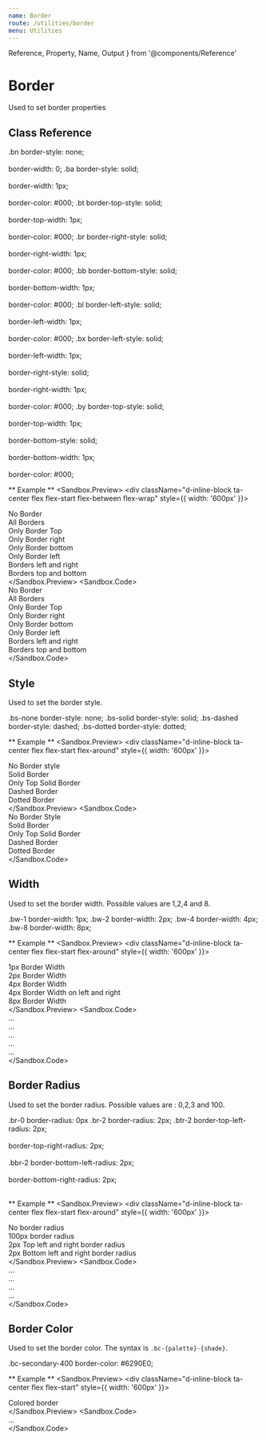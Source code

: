 ```yaml
---
name: Border
route: /utilities/border
menu: Utilities
---
```


  Reference,
  Property,
  Name,
  Output
} from '@components/Reference'


# Border

Used to set border properties

## Class Reference

<Reference>
    <Property>
        <Name>.bn</Name>
        <Output>border-style: none; <br /><br />
                border-width: 0; 
        </Output>
    </Property>
    <Property>
        <Name>.ba</Name>
        <Output>border-style: solid; <br /><br />
                border-width: 1px; <br /> <br />
                border-color: #000; 
        </Output>
    </Property>
    <Property>
        <Name>.bt</Name>
        <Output>border-top-style: solid; <br /><br />
                border-top-width: 1px; <br /> <br />
                border-color: #000; 
        </Output>
    </Property>
    <Property>
        <Name>.br</Name>
        <Output>border-right-style: solid; <br /><br />
                border-right-width: 1px; <br /> <br />
                border-color: #000; 
        </Output>
    </Property>
    <Property>
        <Name>.bb</Name>
        <Output>border-bottom-style: solid; <br /><br />
                border-bottom-width: 1px; <br /> <br />
                border-color: #000; 
        </Output>
    </Property>
    <Property>
        <Name>.bl</Name>
        <Output>border-left-style: solid; <br /><br />
                border-left-width: 1px; <br /> <br />
                border-color: #000; 
        </Output>
    </Property>
    <Property>
        <Name>.bx</Name>
        <Output>border-left-style: solid; <br /><br />
                border-left-width: 1px; <br /> <br />
                border-right-style: solid; <br /><br />
                border-right-width: 1px; <br /> <br />
                border-color: #000; 
        </Output>
    </Property>
    <Property>
        <Name>.by</Name>
        <Output>border-top-style: solid; <br /><br />
                border-top-width: 1px; <br /> <br />
                border-bottom-style: solid; <br /><br />
                border-bottom-width: 1px; <br /> <br />
                border-color: #000; 
        </Output>
    </Property>
</Reference>

** Example **
<Sandbox>
  <Sandbox.Preview>
    <div className="d-inline-block ta-center flex flex-start flex-between flex-wrap" style={{
        width: '600px'
    }}>
      <div className="bn bg-primary-400 h-50 flex flex-middle p-4 mx-4 my-4">No Border</div>
      <div className="ba bg-primary-400 h-40 flex flex-middle p-4 mx-4 my-4">All Borders</div>
      <div className="bt bg-primary-400 h-40 flex flex-middle p-4 mx-4 my-4">Only Border Top</div>
      <div className="br bg-primary-400 h-40 flex flex-middle p-4 mx-4 my-4">Only Border right</div>
      <div className="bb bg-primary-400 h-40 flex flex-middle p-4 mx-4 my-4">Only Border bottom</div>
      <div className="bl bg-primary-400 h-40 flex flex-middle p-4 mx-4 my-4">Only Border left</div>
      <div className="bx bg-primary-400 h-40 flex flex-middle p-4 mx-4 my-4">Borders left and right</div>
      <div className="by bg-primary-400 h-40 flex flex-middle p-4 mx-4 my-4">Borders top and bottom</div>
    </div>
  </Sandbox.Preview>
  <Sandbox.Code>
    <div className="bn">No Border</div>
      <div className="ba">All Borders</div>
      <div className="bt">Only Border Top</div>
      <div className="br">Only Border right</div>
      <div className="bb">Only Border bottom</div>
      <div className="bl">Only Border left</div>
      <div className="bx">Borders left and right</div>
      <div className="by">Borders top and bottom</div>
  </Sandbox.Code>
</Sandbox>

## Style
Used to set the border style.

<Reference>
    <Property>
        <Name>.bs-none</Name>
        <Output>border-style: none;
        </Output>
    </Property>
    <Property>
        <Name>.bs-solid</Name>
        <Output>border-style: solid;
        </Output>
    </Property>
    <Property>
        <Name>.bs-dashed</Name>
        <Output>border-style: dashed;
        </Output>
    </Property>
    <Property>
        <Name>.bs-dotted</Name>
        <Output>border-style: dotted;
        </Output>
    </Property>
</Reference>

** Example **
<Sandbox>
  <Sandbox.Preview>
    <div className="d-inline-block ta-center flex flex-start flex-around" style={{
        width: '600px'
    }}>
      <div className="ba bs-none bg-primary-400 h-40 flex flex-middle p-4 mx-4">No Border style</div>
      <div className="ba bs-solid bg-primary-400 h-40 flex flex-middle p-4 mx-4">Solid Border</div>
      <div className="bt bs-solid bg-primary-400 h-40 flex flex-middle p-4 mx-4">Only Top Solid Border</div>
      <div className="ba bs-dashed bg-primary-400 h-40 flex flex-middle p-4 mx-4">Dashed Border</div>
      <div className="ba bs-dotted bg-primary-400 h-40 flex flex-middle p-4 mx-4">Dotted Border</div>
    </div>
  </Sandbox.Preview>
  <Sandbox.Code>
    <div className="bs-none">No Border Style</div>
      <div className="ba bs-solid">Solid Border</div>
      <div className="bt bs-solid">Only Top Solid Border</div>
      <div className="ba bs-dashed">Dashed Border</div>
      <div className="ba bs-dotted">Dotted Border</div>
  </Sandbox.Code>
</Sandbox>


## Width
Used to set the border width. Possible values are 1,2,4 and 8.

<Reference>
    <Property>
        <Name>.bw-1</Name>
        <Output>border-width: 1px;
        </Output>
    </Property>
    <Property>
        <Name>.bw-2</Name>
        <Output>border-width: 2px;
        </Output>
    </Property>
    <Property>
        <Name>.bw-4</Name>
        <Output>border-width: 4px;
        </Output>
    </Property>
    <Property>
        <Name>.bw-8</Name>
        <Output>border-width: 8px; 
        </Output>
    </Property>
</Reference>

** Example **
<Sandbox>
  <Sandbox.Preview>
    <div className="d-inline-block ta-center flex flex-start flex-around" style={{
        width: '600px'
    }}>
      <div className="ba bw-1 bg-primary-400 h-50 flex flex-middle p-4 mx-4">1px Border Width</div>
      <div className="ba bw-2 bg-primary-400 h-50 flex flex-middle p-4 mx-4">2px Border Width</div>
      <div className="ba bw-4 bg-primary-400 h-50 flex flex-middle p-4 mx-4">4px Border Width</div>
      <div className="bx bw-4 bg-primary-400 h-50 flex flex-middle p-4 mx-4">4px Border Width on left and right</div>
      <div className="ba bw-8 bg-primary-400 h-50 flex flex-middle p-4 mx-4">8px Border Width</div>
    </div>
  </Sandbox.Preview>
  <Sandbox.Code>
    <div className="ba bw-1">...</div>
      <div className="ba bw-2">...</div>
      <div className="ba bw-4">...</div>
      <div className="bx bw-4">...</div>
      <div className="ba bw-8">...</div>
  </Sandbox.Code>
</Sandbox>

## Border Radius
Used to set the border radius. Possible values are : 0,2,3 and 100.

<Reference>
    <Property>
        <Name>.br-0</Name>
        <Output>border-radius: 0px
        </Output>
    </Property>
    <Property>
        <Name>.br-2</Name>
        <Output>border-radius: 2px;
        </Output>
    </Property>
    <Property>
        <Name>.btr-2</Name>
        <Output>border-top-left-radius: 2px;<br /> <br />
                border-top-right-radius: 2px;<br /> <br />
        </Output>
    </Property>
    <Property>
        <Name>.bbr-2</Name>
        <Output>border-bottom-left-radius: 2px;<br /> <br />
                border-bottom-right-radius: 2px;<br /> <br />
        </Output>
    </Property>
</Reference>

** Example **
<Sandbox>
  <Sandbox.Preview>
    <div className="d-inline-block ta-center flex flex-start flex-around" style={{
        width: '600px'
    }}>
      <div className="ba br-0 bg-primary-400 h-40 flex flex-middle p-4 mx-4">No border radius</div>
      <div className="ba br-100 bg-primary-400 h-40 flex flex-middle p-4 mx-4">100px border radius</div>
      <div className="ba btr-2 bg-primary-400 h-40 flex flex-middle p-4 mx-4">2px Top left and right border radius</div>
      <div className="ba bbr-2 bg-primary-400 h-40 flex flex-middle p-4 mx-4">2px Bottom left and right border radius</div>
    </div>
  </Sandbox.Preview>
  <Sandbox.Code>
    <div className="ba br-0">...</div>
      <div className="ba br-100">...</div>
      <div className="ba btr-2">...</div>
      <div className="ba bbr-2">...</div>
  </Sandbox.Code>
</Sandbox>

## Border Color
Used to set the border color. The syntax is `.bc-{palette}-{shade}`.

<Reference>
    <Property>
        <Name>.bc-secondary-400</Name>
        <Output>border-color: #6290E0;
        </Output>
    </Property>
    
</Reference>

** Example **
<Sandbox>
  <Sandbox.Preview>
    <div className="d-inline-block ta-center flex flex-start" style={{
        width: '600px'
    }}>
      <div className="ba bc-secondary-400 bg-neutral-100 h-50 flex flex-middle p-4 mx-4">Colored border</div>
    </div>
  </Sandbox.Preview>
  <Sandbox.Code>
    <div className="ba bc-secondary-400">...</div>
  </Sandbox.Code>
</Sandbox>